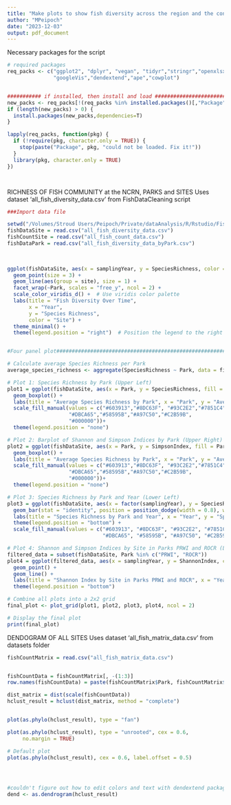 ```yaml
---
title: "Make plots to show fish diversity across the region and the contribution of parks and sites"
author: "MPeipoch"
date: "2023-12-03"
output: pdf_document
---
```


Necessary packages for the script
```r
# required packages
req_packs <- c("ggplot2", "dplyr", "vegan", "tidyr","stringr","openxlsx","sf","raster","trend","lubridate","FSA",
               "googleVis","dendextend","ape","cowplot")


########### if installed, then install and load ###################################
new_packs <- req_packs[!(req_packs %in% installed.packages()[,"Package"])]
if (length(new_packs) > 0) {
  install.packages(new_packs,dependencies=T)
}

lapply(req_packs, function(pkg) {
  if (!require(pkg, character.only = TRUE)) {
    stop(paste("Package", pkg, "could not be loaded. Fix it!"))
  }
  library(pkg, character.only = TRUE)
})




```


RICHNESS OF FISH COMMUNITY at the NCRN, PARKS and SITES 
Uses dataset 'all_fish_diversity_data.csv' from FishDataCleaning script 
```r

###Import data file 

setwd("/Volumes/Stroud Users/Peipoch/Private/dataAnalysis/R/Rstudio/FishAnalysisNCRN/Datasets/")
fishDataSite = read.csv("all_fish_diversity_data.csv")
fishCountSite = read.csv("all_fish_count_data.csv")
fishDataPark = read.csv("all_fish_diversity_data_byPark.csv")
  
 

ggplot(fishDataSite, aes(x = samplingYear, y = SpeciesRichness, color = site)) +
  geom_point(size = 3) +
  geom_line(aes(group = site), size = 1) +
  facet_wrap(~Park, scales = "free_y", ncol = 2) +
  scale_color_viridis_d() +  # Use viridis color palette
  labs(title = "Fish Diversity Over Time",
       x = "Year",
       y = "Species Richness",
       color = "Site") +
  theme_minimal() +
  theme(legend.position = "right")  # Position the legend to the right


#Four panel plot###########################################################################

# Calculate average Species Richness per Park
average_species_richness <- aggregate(SpeciesRichness ~ Park, data = fishDataSite, FUN = mean)

# Plot 1: Species Richness by Park (Upper Left)
plot1 = ggplot(fishDataSite, aes(x = Park, y = SpeciesRichness, fill = Park)) +
  geom_boxplot() +
  labs(title = "Average Species Richness by Park", x = "Park", y = "Average Species Richness") +
  scale_fill_manual(values = c("#603913","#8DC63F", "#93C2E2","#7851C4", "#2BB673","#F7941E",
                    "#DBCA65","#58595B","#A97C50","#C2B59B",
                    "#000000"))+
  theme(legend.position = "none")

# Plot 2: Barplot of Shannon and Simpson Indices by Park (Upper Right)
plot2 = ggplot(fishDataSite, aes(x = Park, y = SimpsonIndex, fill = Park)) +
  geom_boxplot() +
  labs(title = "Average Species Richness by Park", x = "Park", y = "Average Species Richness") +
  scale_fill_manual(values = c("#603913","#8DC63F", "#93C2E2","#7851C4", "#2BB673","#F7941E",
                    "#DBCA65","#58595B","#A97C50","#C2B59B",
                    "#000000"))+
  theme(legend.position = "none")

# Plot 3: Species Richness by Park and Year (Lower Left)
plot3 = ggplot(fishDataSite, aes(x = factor(samplingYear), y = SpeciesRichness, fill = Park)) +
  geom_bar(stat = "identity", position = position_dodge(width = 0.8), width = 0.7) +
  labs(title = "Species Richness by Park and Year", x = "Year", y = "Species Richness") +
  theme(legend.position = "bottom") +
  scale_fill_manual(values = c("#603913", "#8DC63F", "#93C2E2", "#7851C4", "#2BB673", "#F7941E",
                               "#DBCA65", "#58595B", "#A97C50", "#C2B59B", "#000000"))

# Plot 4: Shannon and Simpson Indices by Site in Parks PRWI and ROCR (Lower Right)
filtered_data = subset(fishDataSite, Park %in% c("PRWI", "ROCR"))
plot4 = ggplot(filtered_data, aes(x = samplingYear, y = ShannonIndex, color = site)) +
  geom_point() +
  geom_line() +
  labs(title = "Shannon Index by Site in Parks PRWI and ROCR", x = "Year", y = "Shannon Index") +
  theme(legend.position = "bottom")

# Combine all plots into a 2x2 grid
final_plot <- plot_grid(plot1, plot2, plot3, plot4, ncol = 2)

# Display the final plot
print(final_plot)

```

DENDOGRAM OF ALL SITES 
Uses dataset 'all_fish_matrix_data.csv' from datasets folder
```r



fishCountMatrix = read.csv("all_fish_matrix_data.csv")


fishCountData = fishCountMatrix[, -(1:3)]
row.names(fishCountData) = paste(fishCountMatrix$Park, fishCountMatrix$site, fishCountMatrix$year,sep = "_")

dist_matrix = dist(scale(fishCountData))
hclust_result = hclust(dist_matrix, method = "complete")


plot(as.phylo(hclust_result), type = "fan")

plot(as.phylo(hclust_result), type = "unrooted", cex = 0.6,
     no.margin = TRUE)

# Default plot
plot(as.phylo(hclust_result), cex = 0.6, label.offset = 0.5)




#couldn't figure out how to edit colors and text with dendextend package
dend <- as.dendrogram(hclust_result)



```



